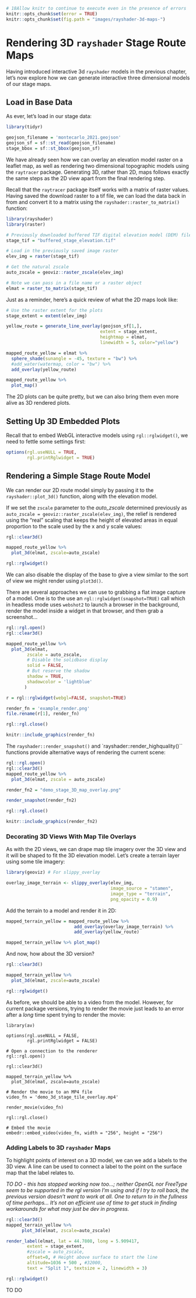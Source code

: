 ```r
# 18Allow knitr to continue to execute even in the presence of errors
knitr::opts_chunk$set(error = TRUE)
knitr::opts_chunk$set(fig.path = "images/rayshader-3d-maps-")
```

# Rendering 3D `rayshader` Stage Route Maps

Having introduced interactive 3d `rayshader` models in the previous chapter, let's now explore how we can generate interactive three dimensional models of our stage maps.

## Load in Base Data 

As ever, let's load in our stage data:

```r
library(tidyr)

geojson_filename = 'montecarlo_2021.geojson'
geojson_sf = sf::st_read(geojson_filename)
stage_bbox = sf::st_bbox(geojson_sf)
```

We have already seen how we can overlay an elevation model raster on a leaflet map, as well as rendering two dimensional topographic models using the `raytracer` package. Generating 3D, rather than 2D, maps follows exactly the same steps as the 2D view apart from the final rendering step.

Recall that the `raytracer` package itself works with a matrix of raster values. Having saved the download raster to a tif file, we can load the data back in from and convert it to a matrix using the `rayshader::raster_to_matrix()` function:

```r
library(rayshader)
library(raster)

# Previously downloaded buffered TIF digital elevation model (DEM) file
stage_tif = "buffered_stage_elevation.tif"

# Load in the previously saved image raster
elev_img = raster(stage_tif)

# Get the natural zscale
auto_zscale = geoviz::raster_zscale(elev_img)

# Note we can pass in a file name or a raster object
elmat = raster_to_matrix(stage_tif) 
```

Just as a reminder, here's a quick review of what the 2D maps look like:

```r
# Use the raster extent for the plots
stage_extent = extent(elev_img)

yellow_route = generate_line_overlay(geojson_sf[1,],
                                    extent = stage_extent,
                                    heightmap = elmat,
                                    linewidth = 5, color="yellow")

mapped_route_yellow = elmat %>%
  sphere_shade(sunangle = -45, texture = "bw") %>%
  #add_water(watermap, color = "bw") %>%
  add_overlay(yellow_route)

mapped_route_yellow %>%
  plot_map()
```

The 2D plots can be quite pretty, but we can also bring them even more alive as 3D rendered plots.


## Setting Up 3D Embedded Plots

Recall that to embed WebGL interactive models using `rgl::rglwidget()`, we need to fettle some settings first:

```r
options(rgl.useNULL = TRUE,
        rgl.printRglwidget = TRUE)
```


## Rendering a Simple Stage Route Model

We can render our 2D route model simply by passing it to the `rayshader::plot_3d()` function, along with the elevation model.

If we set the `zscale` parameter to the *auto_zscale* determined previously as `auto_zscale = geoviz::raster_zscale(elev_img)`, the relief is rendered using the "real" scaling that keeps the height of elevated areas in equal proportion to the scale used by the x and y scale values:

```r
rgl::clear3d()

mapped_route_yellow %>%
  plot_3d(elmat, zscale=auto_zscale)

rgl::rglwidget()
```

We can also disable the display of the base to give a view similar to the sort of view we might render using `plot3d()`.

There are several approaches we can use to grabbing a flat image capture of a model. One is to the use an `rgl::rglwidget(snapshot=TRUE)` call which in headless mode uses `webshot2` to launch a browser in the background, render the model inside a widget in that browser, and then grab a screenshot...

```r
rgl::rgl.open()
rgl::clear3d()

mapped_route_yellow %>%
  plot_3d(elmat,
        zscale = auto_zscale,
        # Disable the solidbase display
        solid = FALSE,
        # But reserve the shadow
        shadow = TRUE,
        shadowcolor = 'lightblue'
       )

r = rgl::rglwidget(webgl=FALSE, snapshot=TRUE)

render_fn = 'example_render.png'
file.rename(r[1], render_fn)

rgl::rgl.close()

knitr::include_graphics(render_fn)
```


The `rayshader::render_snapshot()` and `rayshader::render_highquality()`` functions provide alternative ways of rendering the current scene:

```r
rgl::rgl.open()
rgl::clear3d()
mapped_route_yellow %>%
  plot_3d(elmat, zscale = auto_zscale)

render_fn2 = "demo_stage_3D_map_overlay.png"

render_snapshot(render_fn2)

rgl::rgl.close()

knitr::include_graphics(render_fn2)
```

### Decorating 3D Views With Map Tile Overlays

As with the 2D views, we can drape map tile imagery over the 3D view and it will be shaped to fit the 3D elevation model. Let's create a terrain layer using some tile imagery:

```r
library(geoviz) # For slippy_overlay

overlay_image_terrain <- slippy_overlay(elev_img, 
                                        image_source = "stamen",
                                        image_type = "terrain",
                                        png_opacity = 0.9)
```

Add the terrain to a model and render it in 2D:

```r
mapped_terrain_yellow = mapped_route_yellow %>%
                          add_overlay(overlay_image_terrain) %>%
                          add_overlay(yellow_route)

mapped_terrain_yellow %>% plot_map()
```

And now, how about the 3D version?

```r
rgl::clear3d()

mapped_terrain_yellow %>%
  plot_3d(elmat, zscale=auto_zscale)

rgl::rglwidget()
```

As before, we should be able to a video from the model. However, for current package versions, trying to render the movie just leads to an error after a *long* time spent trying to render the movie: 

```{}
library(av)

options(rgl.useNULL = FALSE,
        rgl.printRglwidget = FALSE)

# Open a connection to the renderer
rgl::rgl.open()

rgl::clear3d()

mapped_terrain_yellow %>%
  plot_3d(elmat, zscale=auto_zscale)

# Render the movie to an MP4 file
video_fn = 'demo_3d_stage_tile_overlay.mp4'

render_movie(video_fn)

rgl::rgl.close()

# Embed the movie
embedr::embed_video(video_fn, width = "256", height = "256")

```

### Adding Labels to 3D `rayshader` Maps

To highlight points of interest on a 3D model, we can we add a labels to the 3D view. A line can be used to connect a label to the point on the surface map that the label relates to.

*TO DO - this has stopped working now too...; neither OpenGL nor FreeType seem to be supported in the rgl version I'm using and if I try to roll back, the previous version doesn't want to work at all. One to return to in the fullness of time perhaps... It's not an efficient use of time to get stuck in finding workarounds for what may just be dev in progress.*

```r
rgl::clear3d()
mapped_terrain_yellow %>% 
      plot_3d(elmat, zscale=auto_zscale)

render_label(elmat, lat = 44.7808, long = 5.909417,
        extent = stage_extent, 
        #zscale = auto_zscale, 
        offset=0, # Height above surface to start the line
        altitude=1036 + 500 , #32000,
        text = "Split 1", textsize = 2, linewidth = 3)

rgl::rglwidget()
```


TO DO 
```r



```
